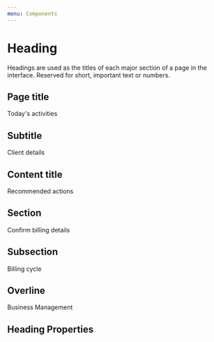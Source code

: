 ```yaml
---
menu: Components
---
```



# Heading

<ComponentStatus stage="pre" responsive="no" accessible="yes" />

Headings are used as the titles of each major section of a page in the
interface. Reserved for short, important text or numbers.

## Page title

<Playground>
  <Heading variation="page">Today's activities</Heading>
</Playground>

## Subtitle

<Playground>
  <Heading variation="subtitle">Client details</Heading>
</Playground>

## Content title

<Playground>
  <Heading variation="content">Recommended actions</Heading>
</Playground>

## Section

<Playground>
  <Heading variation="section">Confirm billing details</Heading>
</Playground>

## Subsection

<Playground>
  <Heading variation="subsection">Billing cycle</Heading>
</Playground>

## Overline

<Playground>
  <Heading variation="overline">Business Management</Heading>
</Playground>

## Heading Properties

<Props of={Heading} />
